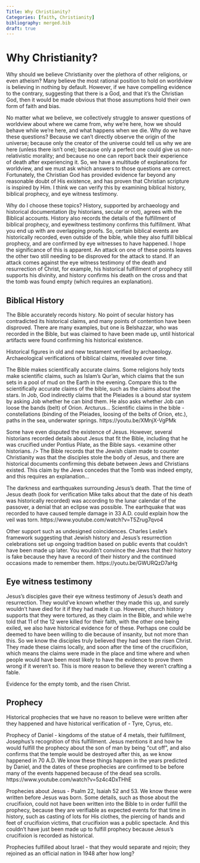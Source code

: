 ```yaml
---
Title: Why Christianity?
Categories: [faith, Christianity]
bibliography: merged.bib
draft: true
---
```


# Why Christianity?

Why should we believe Christianity over the plethora of other religions, or even atheism? Many believe the most rational position to hold on worldview is believing in nothing by default. However, if we have compelling evidence to the contrary, suggesting that there is a God, and that it's the Christian God, then it would be made obvious that those assumptions hold their own form of faith and bias.

No matter what we believe, we collectively struggle to answer questions of worldview about where we came from, why we're here, how we should behave while we're here, and what happens when we die. Why do we have these questions? Because we can't directly observe the origin of the universe; because only the creator of the universe could tell us why we are here (unless there isn't one); because only a perfect one could give us non-relativistic morality; and because no one can report back their experience of death after experiencing it. So, we have a multitude of explanations for worldview, and we must ask which answers to those questions are correct. Fortunately, the Christian God has provided evidence far beyond any reasonable doubt of His existence, and has proven that Christian scripture is inspired by Him. I think we can verify this by examining biblical history, biblical prophecy, and eye witness testimony.

Why do I choose these topics? History, supported by archaeology and historical documentation (by historians, secular or not), agrees with the Biblical accounts. History also records the details of the fulfillment of biblical prophecy, and eyewitness testimony confirms this fulfillment. What you end up with are overlapping proofs. So, certain biblical events are historically recorded, even outside of the bible, while they also fulfill biblical prophecy, and are confirmed by eye witnesses to have happened. I hope the significance of this is apparent. An attack on one of these points leaves the other two still needing to be disproved for the attack to stand. If an attack comes against the eye witness testimony of the death and resurrection of Christ, for example, his historical fulfillment of prophecy still supports his divinity, and history confirms his death on the cross and that the tomb was found empty (which requires an explanation).

## Biblical History

The Bible accurately records history. No point of secular history has contradicted its historical claims, and many points of contention have been disproved. There are many examples, but one is Belshazzar, who was recorded in the Bible, but was claimed to have been made up, until historical artifacts were found confirming his historical existence.

Historical figures in old and new testament verified by archaeology. Archaeological verifications of biblical claims, revealed over time.

The Bible makes scientifically accurate claims. Some religions holy texts make scientific claims, such as Islam's Qur'an, which claims that the sun sets in a pool of mud on the Earth in the evening. Compare this to the scientifically accurate claims of the bible, such as the claims about the stars. In Job, God indirectly claims that the Pleiades is a bound star system by asking Job whether he can bind them. He also asks whether Job can loose the bands (belt) of Orion. Arcturus...
Scientific claims in the bible - constellations (binding of the Pleiades, loosing of the belts of Orion, etc.), paths in the sea, underwater springs.
https://youtu.be/XMnjX-VgPMk

Some have even disputed the existence of Jesus. However, several historians recorded details about Jesus that fit the Bible, including that he was crucified under Pontius Pilate, as the Bible says. <examine other historians. /> The Bible records that the Jewish claim made to counter Christianity was that the disciples stole the body of Jesus, and there are historical documents confirming this debate between Jews and Christians existed. This claim by the Jews concedes that the Tomb was indeed empty, and this requires an explanation...


The darkness and earthquakes surrounding Jesus's death. That the time of Jesus death (look for verification Mike talks about that the date of his death was historically recorded) was according to the lunar calendar of the passover, a denial that an eclipse was possible. The earthquake that was recorded to have caused temple damage in 33 A.D. could explain how the veil was torn.
https://www.youtube.com/watch?v=T5Zrug7qvo4

Other support such as undesigned coincidences. Charles Leslie's framework suggesting that Jewish history and Jesus's resurrection celebrations set up ongoing tradition based on public events that couldn't have been made up later. You wouldn't convince the Jews that their history is fake because they have a record of their history and the continued occasions made to remember them.
https://youtu.be/GWURQzD7aHg

## Eye witness testimony

Jesus's disciples gave their eye witness testimony of Jesus's death and resurrection. They would've known whether they made this up, and surely wouldn't have died for it if they had made it up. However, church history supports that they were tortured, as they claim in the Bible, and while we're told that 11 of the 12 were killed for their faith, with the other one being exiled, we also have historical evidence for <number> of these. Perhaps one could be deemed to have been willing to die because of insanity, but not more than this. So we know the disciples truly believed they had seen the risen Christ. They made these claims locally, and soon after the time of the crucifixion, which means the claims were made in the place and time where and when people would have been most likely to have the evidence to prove them wrong if it weren't so. This is more reason to believe they weren't crafting a fable.

Evidence for the empty tomb, and the risen Christ.

## Prophecy

Historical prophecies that we have no reason to believe were written after they happened and have historical verification of - Tyre, Cyrus, etc.

Prophecy of Daniel - kingdoms of the statue of 4 metals, their fulfillment, Josephus's recognition of this fulfillment. Jesus mentions it and how he would fulfill the prophecy about the son of man by being "cut off", and also confirms that the temple would be destroyed after this, as we know happened in 70 A.D. We know these things happen in the years predicted by Daniel, and the dates of these prophecies are confirmed to be before many of the events happened because of the dead sea scrolls.
https://www.youtube.com/watch?v=5z4c4DxTHhE

Prophecies about Jesus - Psalm 22, Isaiah 52 and 53. We know these were written before Jesus was born. Some details, such as those about the crucifixion, could not have been written into the Bible to in order fulfill the prophecy, because they are verifiable as expected events for that time in history, such as casting of lots for His clothes, the piercing of hands and feet of crucifixion victims, that crucifixion was a public spectacle. And this couldn't have just been made up to fulfill prophecy because Jesus's crucifixion is recorded as historical.  <Prophecies that Jesus fulfilled video>

Prophecies fulfilled about Israel - that they would separate and rejoin; they rejoined as an official nation in 1948 after how long? 

